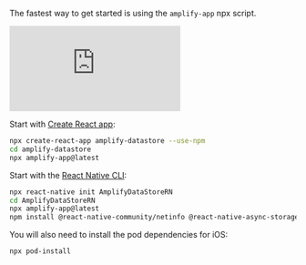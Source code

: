 The fastest way to get started is using the `amplify-app` npx script.

<iframe src="https://www.youtube-nocookie.com/embed/wH-UnQy1ltM" frameborder="0" allow="accelerometer; autoplay; clipboard-write; encrypted-media; gyroscope; picture-in-picture" allowfullscreen></iframe>
<br/>

<BlockSwitcher>
<CodeBlock name="React">

Start with [Create React app](https://create-react-app.dev):

```bash
npx create-react-app amplify-datastore --use-npm
cd amplify-datastore
npx amplify-app@latest
```  

</CodeBlock>
<CodeBlock name="React Native">

Start with the [React Native CLI](https://reactnative.dev/docs/getting-started):

```bash
npx react-native init AmplifyDataStoreRN
cd AmplifyDataStoreRN
npx amplify-app@latest
npm install @react-native-community/netinfo @react-native-async-storage/async-storage
```

You will also need to install the pod dependencies for iOS:

```sh
npx pod-install
```
</CodeBlock>
</BlockSwitcher>
